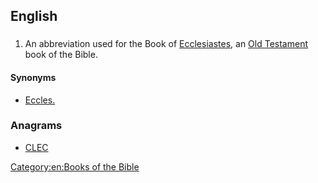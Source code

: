 ==English==

==={{abbreviation}}===
{{en-abbr}}

# {{biblical}} An abbreviation used for the Book of [[Ecclesiastes]], an [[Old Testament]] book of the Bible. 

====Synonyms====
* [[Eccles.]]

===Anagrams===
* [[CLEC#English|CLEC]]

[[Category:en:Books of the Bible]]